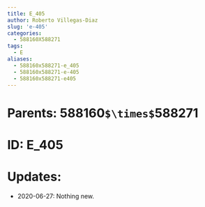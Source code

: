 ```yaml
---
title: E_405
author: Roberto Villegas-Diaz
slug: 'e-405'
categories:
  - 588160X588271
tags:
  - E
aliases:
  - 588160x588271-e_405
  - 588160x588271-e-405
  - 588160x588271-e405
---
```


# **Parents**: 588160`$\times$`588271
# **ID**: E_405
# **Updates**: 
 - 2020-06-27: Nothing new.
